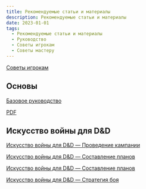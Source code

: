 ```yaml
---
title: Рекомендуемые статьи и материалы
description: Рекомендуемые статьи и материалы
date: 2023-01-01
tags:
  - Рекомендуемые статьи и материалы
  - Руководство
  - Советы игрокам
  - Советы мастеру
---
```


[Советы игрокам](/posts/articles/index-player-advice)

## Основы

[Базовое руководство](/posts/articles/players-basic-guide)

[PDF](/files/downloads/basic-player-manual.pdf)

## Искусство войны для D&D

[Искусство войны для D&D — Проведение кампании](/posts/articles/art-of-war-campaigns)

[Искусство войны для D&D — Составление планов](/posts/translations/art-of-war-making-plans)

[Искусство войны для D&D — Составление планов](/posts/articles/art-of-war-making-plans)

[Искусство войны для D&D — Стратегия боя](/posts/articles/art-of-war-for-dnd-strategy-of-combat)
